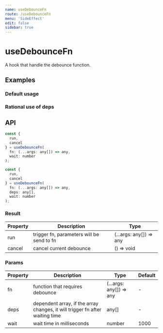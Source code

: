 ```yaml
---
name: useDebounceFn
route: /useDebounceFn
menu: 'SideEffect'
edit: false
sidebar: true
---
```



# useDebounceFn

A hook that handle the debounce function.

## Examples

### Default usage

<JackBox jsCode={Demo1CodeJsx} tsCode={Demo1CodeTsx} demoName='Default usage' description='Frequent calls run, but the function is executed only after all the clicks have completed 500ms.'>
  <Demo1 />
</JackBox>

### Rational use of deps

<JackBox jsCode={Demo2CodeJsx} tsCode={Demo2CodeTsx} demoName='Rational use of deps' description='
Use deps can achieve the same effect as run. If the deps changes, the function will be executed once all changes have been completed for 1000ms.'>
  <Demo2 />
</JackBox>

## API

```javascript
const {
  run,
  cancel
} = useDebounceFn(
  fn: (...args: any[]) => any,
  wait: number
);

const {
  run,
  cancel
} = useDebounceFn(
  fn: (...args: any[]) => any,
  deps: any[],
  wait: number
);
```

### Result

| Property | Description                               | Type                    |
|----------|-------------------------------------------|-------------------------|
| run      | trigger fn, parameters will be send to fn | (...args: any[]) => any |
| cancel   | cancel current debounce                   | () => void              |

### Params

| Property | Description                                                                  | Type                    | Default |
|----------|------------------------------------------------------------------------------|-------------------------|---------|
| fn       | function that requires debounce                                              | (...args: any[]) => any | -       |
| deps     | dependent array, if the array changes, it will trigger fn after waiting time | any[]                   | -       |
| wait     | wait time in milliseconds                                                    | number                  | 1000    |